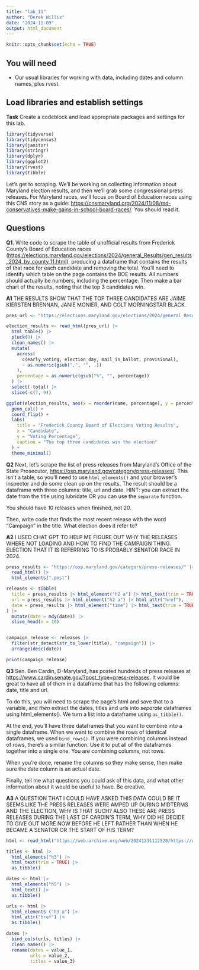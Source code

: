 ```yaml
---
title: "lab_11"
author: "Derek Willis"
date: "2024-11-09"
output: html_document
---
```


```r
knitr::opts_chunk$set(echo = TRUE)
```

## You will need

-   Our usual libraries for working with data, including dates and column names, plus rvest.

## Load libraries and establish settings

**Task** Create a codeblock and load appropriate packages and settings for this lab.

```r
library(tidyverse)
library(tidycensus)
library(janitor)
library(stringr)
library(dplyr)
library(ggplot2)
library(rvest)
library(tibble)
```

Let's get to scraping. We'll be working on collecting information about Maryland election results, and then we'll grab some congressional press releases. For Maryland races, we'll focus on Board of Education races using this CNS story as a guide: <https://cnsmaryland.org/2024/11/08/md-conservatives-make-gains-in-school-board-races/>. You should read it.

## Questions

**Q1**. Write code to scrape the table of unofficial results from Frederick County's Board of Education races (<https://elections.maryland.gov/elections/2024/general_Results/gen_results_2024_by_county_11.html>), producing a dataframe that contains the results of that race for each candidate and removing the total. You'll need to identify which table on the page contains the BOE results. All numbers should actually be numbers, including the percentage. Then make a bar chart of the results, noting that the top 3 candidates win.

**A1** THE RESULTS SHOW THAT THE TOP THREE CANDIDATES ARE JAIME KIERSTEN BRENNAN, JANIE MONIER, AND COLT MORNINGSTAR BLACK. 

```r
pres_url <- "https://elections.maryland.gov/elections/2024/general_Results/gen_results_2024_by_county_11.html"

election_results <- read_html(pres_url) |>
  html_table() |>
  pluck(9) |>
  clean_names() |>
  mutate(
    across(
      c(early_voting, election_day, mail_in_ballot, provisional),
      ~ as.numeric(gsub(",", "", .))
    ),
    percentage = as.numeric(gsub("%", "", percentage))
  ) |>
  select(-total) |>
  slice(-c(7, 9))

ggplot(election_results, aes(x = reorder(name, percentage), y = percentage)) +
  geom_col() +
  coord_flip() +
  labs(
    title = "Frederick County Board of Elections Voting Results",
    x = "Candidate",
    y = "Voting Percentage",
    caption = "The top three candidates win the election"
  ) +
  theme_minimal()

```

**Q2** Next, let's scrape the list of press releases from Maryland's Office of the State Prosecutor, <https://osp.maryland.gov/category/press-releases/>. This isn't a table, so you'll need to use `html_elements()` and your browser's inspector and do some clean up on the results. The result should be a dataframe with three columns: title, url and date. HINT: you can extract the date from the title using lubridate OR you can use the `separate` function.

You should have 10 releases when finished, not 20.

Then, write code that finds the most recent release with the word "Campaign" in the title. What election does it refer to?

**A2** I USED CHAT GPT TO HELP ME FIGURE OUT WHY THE RELEASES WHERE NOT LOADING AND HOW TO FIND THE CAMPAIGN THING. ELECTION THAT IT IS REFERRING TO IS PROBABLY SENATOR RACE IN 2024.

```r
press_results <- "https://osp.maryland.gov/category/press-releases/" |> 
  read_html() |> 
  html_elements(".post")  

releases <- tibble(
  title = press_results |> html_element("h2 a") |> html_text(trim = TRUE),
  url = press_results |> html_element("h2 a") |> html_attr("href"),
  date = press_results |> html_element("time") |> html_text(trim = TRUE)
) |>
  mutate(date = mdy(date)) |>       
  slice_head(n = 10)


campaign_release <- releases |>
  filter(str_detect(str_to_lower(title), "campaign")) |>
  arrange(desc(date))

print(campaign_release)

```

**Q3** Sen. Ben Cardin, D-Maryland, has posted hundreds of press releases at <https://www.cardin.senate.gov/?post_type=press-releases>. It would be great to have all of them in a dataframe that has the following columns: date, title and url.

To do this, you will need to scrape the page's html and save that to a variable, and *then* extract the dates, titles and urls into *separate* dataframes using html_elements(). We turn a list into a dataframe using `as_tibble()`.

At the end, you'll have three dataframes that you want to combine into a single dataframe. When we want to combine the rows of identical dataframes, we used `bind_rows()`. If you were combining columns instead of rows, there's a similar function. Use it to put all of the dataframes together into a single one. You are combining columns, not rows.

When you're done, rename the columns so they make sense, then make sure the date column is an actual date.

Finally, tell me what questions you could ask of this data, and what other information about it would be useful to have. Be creative.

**A3** A QUESTION THAT I COULD HAVE ASKED THIS DATA COULD BE IT SEEMS LIKE THE PRESS RELEASES WERE AMPED UP DURING MIDTERMS AND THE ELECTION, WHY IS THAT SUCH? ALSO THESE ARE PRESS RELEASES DURING THE LAST OF CARDIN'S TERM, WHY DID HE DECIDE TO GIVE OUT MORE NOW BEFORE HE LEFT RATHER THAN WHEN HE BECAME A SENATOR OR THE START OF HIS TERM?

```r
html <- read_html("https://web.archive.org/web/20241231112520/https://www.cardin.senate.gov/?post_type=press-releases")

titles <- html |>
  html_elements("h3") |>
  html_text(trim = TRUE) |>
  as.tibble()

dates <- html |>
  html_elements("h5") |>
  html_text() |>
  as.tibble()

urls <- html |>
  html_elements ("h3 a") |>
  html_attr("href") |>
  as.tibble()

dates |>
  bind_cols(urls, titles) |>
  clean_names() |>
  rename(dates = value_1,
         urls = value_2,
         titles = value_3)
  

```
